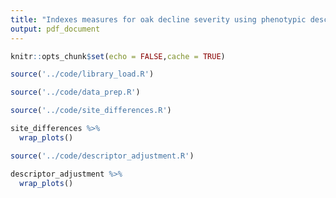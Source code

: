 ```yaml
---
title: "Indexes measures for oak decline severity using phenotypic descriptors"
output: pdf_document
---
```


```r
knitr::opts_chunk$set(echo = FALSE,cache = TRUE)
```

```r
source('../code/library_load.R')
```

```r
source('../code/data_prep.R')
```

```r
source('../code/site_differences.R')

site_differences %>%
  wrap_plots()
```

```r
source('../code/descriptor_adjustment.R')

descriptor_adjustment %>%
  wrap_plots()
```

